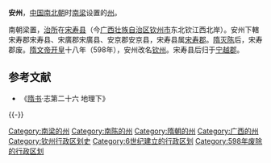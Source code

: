 {{no footnotes|time=2013-12-26T03:34:04+00:00}}
'''安州'''，[[中国|中国]][[南北朝|南北朝]]时[[南梁|南梁]]设置的[[州|州]]。

南朝梁置，[[治所|治所]]在[[宋寿县|宋寿县]]（今[[广西壮族自治区|广西壮族自治区]][[钦州市|钦州市]]东北钦江西北岸）。安州下轄宋寿郡宋寿县、宋廣郡宋廣县、安京郡安京县，宋寿县属[[宋寿郡|宋寿郡]]。[[隋灭陈|隋灭陈]]后，宋寿郡废。[[隋文帝|隋文帝]][[开皇|开皇]]十八年（598年），安州改名[[钦州_(古代)|钦州]]。宋寿县后归于[[寧越郡|宁越郡]]。

== 参考文献 ==
* 《[[隋书|隋书]]·志第二十六 地理下》

{{-}}
{{隋朝行政區劃|nocat}}
{{广西行政区划小作品}}
{{DEFAULTSORT:A}}
[[Category:南梁的州|Category:南梁的州]]
[[Category:南陈的州|Category:南陈的州]]
[[Category:隋朝的州|Category:隋朝的州]]
[[Category:广西的州|Category:广西的州]]
[[Category:钦州行政区划史|Category:钦州行政区划史]]
[[Category:6世纪建立的行政区划|Category:6世纪建立的行政区划]]
[[Category:598年废除的行政区划|Category:598年废除的行政区划]]